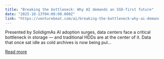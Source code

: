 ```yaml
---
title: "Breaking the bottleneck: Why AI demands an SSD-first future"
date: "2025-10-13T04:00:00.000Z"
link: "https://venturebeat.com/ai/breaking-the-bottleneck-why-ai-demands-an-ssd-first-future"
---
```


Presented by SolidigmAs AI adoption surges, data centers face a critical bottleneck in storage — and traditional HDDs are at the center of it. Data that once sat idle as cold archives is now being pul...

[Read more](https://venturebeat.com/ai/breaking-the-bottleneck-why-ai-demands-an-ssd-first-future)
